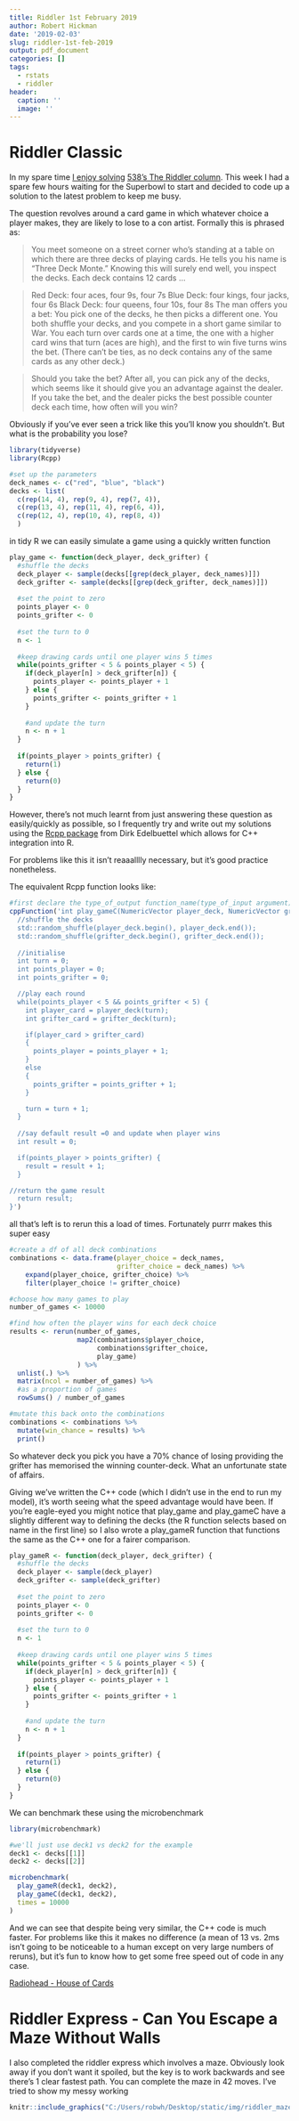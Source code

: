 ```yaml
---
title: Riddler 1st February 2019
author: Robert Hickman
date: '2019-02-03'
slug: riddler-1st-feb-2019
output: pdf_document
categories: []
tags:
  - rstats
  - riddler
header:
  caption: ''
  image: ''
---
```


# Riddler Classic

In my spare time [I enjoy solving](http://www.robert-hickman.eu/post/riddler-27th-april-2018/) [538's The Riddler column](https://fivethirtyeight.com/tag/the-riddler/). This week I had a spare few hours waiting for the Superbowl to start and decided to code up a solution to the latest problem to keep me busy.

The question revolves around a card game in which whatever choice a player makes, they are likely to lose to a con artist. Formally this is phrased as:

> You meet someone on a street corner who’s standing at a table on which there are three decks of playing cards. He tells you his name is “Three Deck Monte.” Knowing this will surely end well, you inspect the decks. Each deck contains 12 cards …

> Red Deck: four aces, four 9s, four 7s
> Blue Deck: four kings, four jacks, four 6s
> Black Deck: four queens, four 10s, four 8s
> The man offers you a bet: You pick one of the decks, he then picks a different one. You both shuffle your decks, and you compete in a short game similar to War. You each turn over cards one at a time, the one with a higher card wins that turn (aces are high), and the first to win five turns wins the bet. (There can’t be ties, as no deck contains any of the same cards as any other deck.)

> Should you take the bet? After all, you can pick any of the decks, which seems like it should give you an advantage against the dealer. If you take the bet, and the dealer picks the best possible counter deck each time, how often will you win?


Obviously if you've ever seen a trick like this you'll know you shouldn't. But what is the probability you lose?

```r
library(tidyverse)
library(Rcpp)

#set up the parameters
deck_names <- c("red", "blue", "black")
decks <- list(
  c(rep(14, 4), rep(9, 4), rep(7, 4)),
  c(rep(13, 4), rep(11, 4), rep(6, 4)),
  c(rep(12, 4), rep(10, 4), rep(8, 4))
  )

```

in tidy R we can easily simulate a game using a quickly written function

```r
play_game <- function(deck_player, deck_grifter) {
  #shuffle the decks
  deck_player <- sample(decks[[grep(deck_player, deck_names)]])
  deck_grifter <- sample(decks[[grep(deck_grifter, deck_names)]])
  
  #set the point to zero
  points_player <- 0
  points_grifter <- 0
  
  #set the turn to 0
  n <- 1
  
  #keep drawing cards until one player wins 5 times
  while(points_grifter < 5 & points_player < 5) {
    if(deck_player[n] > deck_grifter[n]) {
      points_player <- points_player + 1
    } else {
      points_grifter <- points_grifter + 1
    }
    
    #and update the turn 
    n <- n + 1
  }
  
  if(points_player > points_grifter) {
    return(1)
  } else {
    return(0)
  }
}
```

However, there's not much learnt from just answering these question as easily/quickly as possible, so I frequently try and write out my solutions using the [Rcpp package](https://cran.r-project.org/web/packages/Rcpp/index.html) from Dirk Edelbuettel which allows for C++ integration into R. 

For problems like this it isn't reaaalllly necessary, but it's good practice nonetheless.

The equivalent Rcpp function looks like:

```r
#first declare the type_of_output function_name(type_of_input argument) up top
cppFunction('int play_gameC(NumericVector player_deck, NumericVector grifter_deck) {
  //shuffle the decks
  std::random_shuffle(player_deck.begin(), player_deck.end());
  std::random_shuffle(grifter_deck.begin(), grifter_deck.end());
  
  //initialise
  int turn = 0;
  int points_player = 0;
  int points_grifter = 0;

  //play each round
  while(points_player < 5 && points_grifter < 5) {
    int player_card = player_deck(turn);
    int grifter_card = grifter_deck(turn);

    if(player_card > grifter_card)
    {
      points_player = points_player + 1;
    } 
    else 
    {
      points_grifter = points_grifter + 1;
    }

    turn = turn + 1;
  }
  
  //say default result =0 and update when player wins
  int result = 0;

  if(points_player > points_grifter) {
    result = result + 1;
  }

//return the game result
  return result;
}')


```

all that's left is to rerun this a load of times. Fortunately purrr makes this super easy

```r
#create a df of all deck combinations
combinations <- data.frame(player_choice = deck_names,
                           grifter_choice = deck_names) %>%
    expand(player_choice, grifter_choice) %>%
    filter(player_choice != grifter_choice)

#choose how many games to play
number_of_games <- 10000

#find how often the player wins for each deck choice
results <- rerun(number_of_games,
                 map2(combinations$player_choice,
                      combinations$grifter_choice,
                      play_game)
                 ) %>%
  unlist(.) %>%
  matrix(ncol = number_of_games) %>%
  #as a proportion of games
  rowSums() / number_of_games 

#mutate this back onto the combinations
combinations <- combinations %>%
  mutate(win_chance = results) %>%
  print()
```

So whatever deck you pick you have a 70% chance of losing providing the grifter has memorised the winning counter-deck. What an unfortunate state of affairs.

Giving we've written the C++ code (which I didn't use in the end to run my model), it's worth seeing what the speed advantage would have been. If you're eagle-eyed you might notice that play_game and play_gameC have a slightly different way to defining the decks (the R function selects based on name in the first line) so I also wrote a play_gameR function that functions the same as the C++ one for a fairer comparison.

```r
play_gameR <- function(deck_player, deck_grifter) {
  #shuffle the decks
  deck_player <- sample(deck_player)
  deck_grifter <- sample(deck_grifter)
  
  #set the point to zero
  points_player <- 0
  points_grifter <- 0
  
  #set the turn to 0
  n <- 1
  
  #keep drawing cards until one player wins 5 times
  while(points_grifter < 5 & points_player < 5) {
    if(deck_player[n] > deck_grifter[n]) {
      points_player <- points_player + 1
    } else {
      points_grifter <- points_grifter + 1
    }
    
    #and update the turn 
    n <- n + 1
  }
  
  if(points_player > points_grifter) {
    return(1)
  } else {
    return(0)
  }
}

```

We can benchmark these using the microbenchmark 

```r
library(microbenchmark)

#we'll just use deck1 vs deck2 for the example
deck1 <- decks[[1]]
deck2 <- decks[[2]]

microbenchmark(
  play_gameR(deck1, deck2),
  play_gameC(deck1, deck2),
  times = 10000
)
```

And we can see that despite being very similar, the C++ code is much faster. For problems like this it makes no difference (a mean of 13 vs. 2ms isn't going to be noticeable to a human except on very large numbers of reruns), but it's fun to know how to get some free speed out of code in any case.

[Radiohead - House of Cards](https://www.youtube.com/watch?v=8nTFjVm9sTQ)


# Riddler Express - Can You Escape a Maze Without Walls

I also completed the riddler express which involves a maze. Obviously look away if you don't want it spoiled, but the key is to work backwards and see there's 1 clear fastest path. You can complete the maze in 42 moves. I've tried to show my messy working

```r
knitr::include_graphics("C:/Users/robwh/Desktop/static/img/riddler_maze.png")
```





